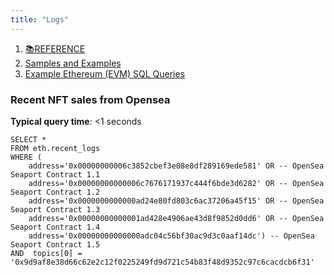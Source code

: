 ```yaml
---
title: "Logs"
---
```


1. [📚REFERENCE](/reference)
2. [Samples and Examples](/reference/samples-and-examples)
3. [Example Ethereum (EVM) SQL Queries](/reference/samples-and-examples/example-ethereum-evm-sql-queries)

### Recent NFT sales from Opensea

**Typical query time**: \<1 seconds

```
SELECT *
FROM eth.recent_logs 
WHERE (
    address='0x00000000006c3852cbef3e08e8df289169ede581' OR -- OpenSea Seaport Contract 1.1
    address='0x00000000000006c7676171937c444f6bde3d6282' OR -- OpenSea Seaport Contract 1.2
    address='0x0000000000000ad24e80fd803c6ac37206a45f15' OR -- OpenSea Seaport Contract 1.3
    address='0x00000000000001ad428e4906ae43d8f9852d0dd6' OR -- OpenSea Seaport Contract 1.4
    address='0x00000000000000adc04c56bf30ac9d3c0aaf14dc') -- OpenSea Seaport Contract 1.5
AND  topics[0] = '0x9d9af8e38d66c62e2c12f0225249fd9d721c54b83f48d9352c97c6cacdcb6f31'
```
